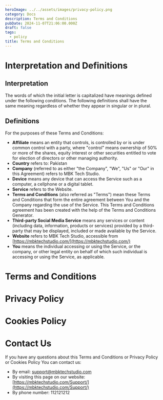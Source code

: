 ```yaml
---
heroImage: ../../assets/images/privacy-policy.png
category: Docs
description: Terms and Conditions
pubDate: 2024-11-07T21:06:00.000Z
draft: false
tags:
  - policy
title: Terms and Conditions
---
```

# Interpretation and Definitions


## Interpretation


The words of which the initial letter is capitalized have meanings defined under the following conditions. The following definitions shall have the same meaning regardless of whether they appear in singular or in plural.


## Definitions


For the purposes of these Terms and Conditions:


* **Affiliate** means an entity that controls, is controlled by or is under common control with a party, where "control" means ownership of 50% or more of the shares, equity interest or other securities entitled to vote for election of directors or other managing authority.
* **Country** refers to: Pakistan
* **Company** (referred to as either "the Company", "We", "Us" or "Our" in this Agreement) refers to MBK Tech Studio.
* **Device** means any device that can access the Service such as a computer, a cellphone or a digital tablet.
* **Service** refers to the Website.
* **Terms and Conditions** (also referred as "Terms") mean these Terms and Conditions that form the entire agreement between You and the Company regarding the use of the Service. This Terms and Conditions agreement has been created with the help of the Terms and Conditions Generator.
* **Third-party Social Media Service** means any services or content (including data, information, products or services) provided by a third-party that may be displayed, included or made available by the Service.
* **Website** refers to MBK Tech Studio, accessible from [https://mbktechstudio.com/](https://mbktechstudio.com/)
* **You** means the individual accessing or using the Service, or the company, or other legal entity on behalf of which such individual is accessing or using the Service, as applicable.


# Terms and Conditions


# Privacy Policy


# Cookies Policy


# Contact Us


If you have any questions about this Terms and Conditions or Privacy Policy or Cookies Policy You can contact us:


* By email: [support@mbktechstudio.com](mailto:support@mbktechstudio.com)
* By visiting this page on our website: [https://mbktechstudio.com/Support/](https://mbktechstudio.com/Support/)
* By phone number: 112121212
